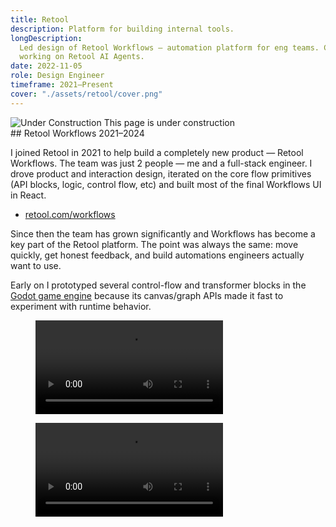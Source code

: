 ```yaml
---
title: Retool
description: Platform for building internal tools.
longDescription:
  Led design of Retool Workflows — automation platform for eng teams. Currently
  working on Retool AI Agents.
date: 2022-11-05
role: Design Engineer
timeframe: 2021–Present
cover: "./assets/retool/cover.png"
---
```




<div className="flex breakout h-20 items-center justify-center bg-amber-100 text-amber-600 uppercase">
  <Image width={32} height={32} class="size-6 mr-2" src="http://textfiles.com/underconstruction/ReResearchTriangle7711imagesconstruction-a.gif" alt="Under Construction" />
  This page is under construction
</div>

<div class="col-[breakout] grid grid-cols-subgrid">
  ## Retool Workflows
  <time datetime="2021" class="aside">
    2021–2024
  </time>
</div>

I joined Retool in 2021 to help build a completely new product — Retool
Workflows. The team was just 2 people — me and a full-stack engineer. I drove
product and interaction design, iterated on the core flow primitives (API
blocks, logic, control flow, etc) and built most of the final Workflows UI in
React.

<ul class="aside">
  <li>
    <a target="_blank" rel="external" href="https://retool.com/workflows">
      retool.com/workflows
    </a>
  </li>
</ul>

Since then the team has grown significantly and Workflows has become a key part
of the Retool platform. The point was always the same: move quickly, get honest
feedback, and build automations engineers actually want to use.

Early on I prototyped several control-flow and transformer blocks in the
[Godot game engine](https://godotengine.org/) because its canvas/graph APIs made
it fast to experiment with runtime behavior.

<figure class="breakout">
  <Video controls src={prototype_timer} className="bg-neutral-900! p-4" />
  <figcaption>
    Godot prototype for Workflows Timer and Iterator blocks
  </figcaption>
</figure>

<figure class="breakout">
  <Video controls src={prototype_loop} className="bg-neutral-900! p-4" />
  <figcaption>
    Godot prototype for Workflows Loop and API request blocks
  </figcaption>
</figure>
